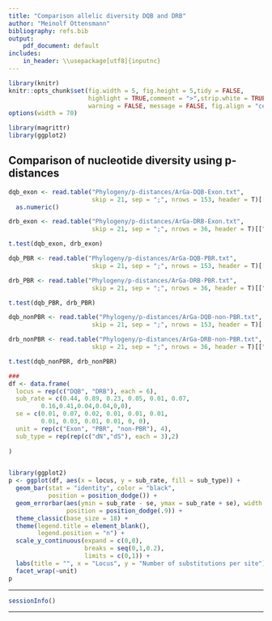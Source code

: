 ```yaml
---
title: "Comparison allelic diversity DQB and DRB"
author: "Meinolf Ottensmann"
bibliography: refs.bib
output:
    pdf_document: default
includes:
    in_header: \\usepackage[utf8]{inputnc}
---
```


```r
library(knitr)
knitr::opts_chunk$set(fig.width = 5, fig.height = 5,tidy = FALSE,
                      highlight = TRUE,comment = ">",strip.white = TRUE,collapse = TRUE,
                      warning = FALSE, message = FALSE, fig.align = "center")
options(width = 70)
```

```r
library(magrittr)
library(ggplot2)
```


## Comparison of nucleotide diversity using p-distances

```r
dqb_exon <- read.table("Phylogeny/p-distances/ArGa-DQB-Exon.txt",
                       skip = 21, sep = ";", nrows = 153, header = T)[["Distance"]]
  as.numeric()

drb_exon <- read.table("Phylogeny/p-distances/ArGa-DRB-Exon.txt",
                       skip = 21, sep = ";", nrows = 36, header = T)[["Distance"]]

t.test(dqb_exon, drb_exon)

dqb_PBR <- read.table("Phylogeny/p-distances/ArGa-DQB-PBR.txt",
                       skip = 21, sep = ";", nrows = 153, header = T)[["Distance"]]

drb_PBR <- read.table("Phylogeny/p-distances/ArGa-DRB-PBR.txt",
                       skip = 21, sep = ";", nrows = 36, header = T)[["Distance"]]

t.test(dqb_PBR, drb_PBR)

dqb_nonPBR <- read.table("Phylogeny/p-distances/ArGa-DQB-non-PBR.txt",
                       skip = 21, sep = ";", nrows = 153, header = T)[["Distance"]]

drb_nonPBR <- read.table("Phylogeny/p-distances/ArGa-DRB-non-PBR.txt",
                       skip = 21, sep = ";", nrows = 36, header = T)[["Distance"]]

t.test(dqb_nonPBR, drb_nonPBR)


```

```r
###
df <- data.frame(
  locus = rep(c("DQB", "DRB"), each = 6),
  sub_rate = c(0.44, 0.89, 0.23, 0.05, 0.01, 0.07,
         0.16,0.41,0.04,0.04,0,0),
  se = c(0.01, 0.07, 0.02, 0.01, 0.01, 0.01,
         0.01, 0.03, 0.01, 0.01, 0, 0),
  unit = rep(c("Exon", "PBR", "non-PBR"), 4),
  sub_type = rep(rep(c("dN","dS"), each = 3),2)
  
)


library(ggplot2)
p <- ggplot(df, aes(x = locus, y = sub_rate, fill = sub_type)) + 
  geom_bar(stat = "identity", color = "black", 
           position = position_dodge()) +
  geom_errorbar(aes(ymin = sub_rate - se, ymax = sub_rate + se), width = .2,
                position = position_dodge(.9)) +
  theme_classic(base_size = 18) +
  theme(legend.title = element_blank(),
        legend.position = "n") +
  scale_y_continuous(expand = c(0,0),
                     breaks = seq(0,1,0.2),
                     limits = c(0,1)) +
  labs(title = "", x = "Locus", y = "Number of substitutions per site") +
  facet_wrap(~unit)
p
```


***
```r
sessionInfo()
```
***

